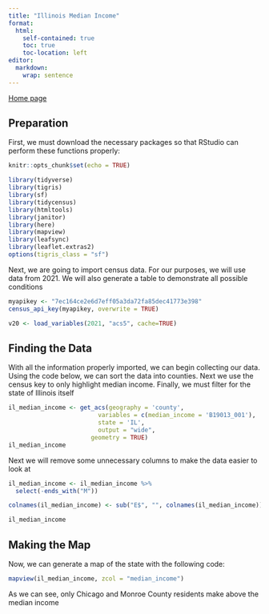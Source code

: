 ```yaml
---
title: "Illinois Median Income"
format:
  html:
    self-contained: true
    toc: true
    toc-location: left
editor: 
  markdown: 
    wrap: sentence
---
```


[Home page](https://nmisetic.github.io/mywebsite/)

## Preparation

First, we must download the necessary packages so that RStudio can perform these functions properly:

```r
knitr::opts_chunk$set(echo = TRUE)

library(tidyverse)
library(tigris)
library(sf)
library(tidycensus)
library(htmltools)
library(janitor)
library(here)
library(mapview)
library(leafsync)
library(leaflet.extras2)
options(tigris_class = "sf")

```

Next, we are going to import census data.
For our purposes, we will use data from 2021.
We will also generate a table to demonstrate all possible conditions

```r
myapikey <- "7ec164ce2e6d7eff05a3da72fa85dec41773e398"
census_api_key(myapikey, overwrite = TRUE)

v20 <- load_variables(2021, "acs5", cache=TRUE)
```

## Finding the Data

With all the information properly imported, we can begin collecting our data.
Using the code below, we can sort the data into counties.
Next we use the census key to only highlight median income.
Finally, we must filter for the state of Illinois itself

```r
il_median_income <- get_acs(geography = 'county', 
                         variables = c(median_income = 'B19013_001'), 
                         state = 'IL',
                         output = "wide",
                       geometry = TRUE)
il_median_income
```

Next we will remove some unnecessary columns to make the data easier to look at

```r
il_median_income <- il_median_income %>%
  select(-ends_with("M"))

colnames(il_median_income) <- sub("E$", "", colnames(il_median_income))

il_median_income
```

## Making the Map

Now, we can generate a map of the state with the following code:

```r
mapview(il_median_income, zcol = "median_income")
```

As we can see, only Chicago and Monroe County residents make above the median income
